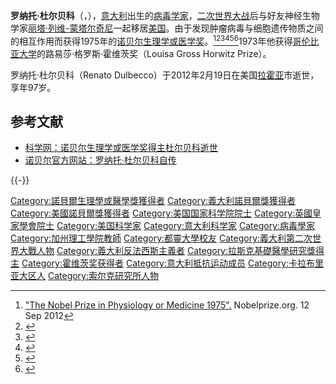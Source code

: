 {{Link style|time=2015-12-11T06:12:44+00:00}}
{{Infobox scientist
|name              = 罗纳托·杜尔贝科 (Renato Dulbecco)
|image             = Renato Dulbecco crop.jpg
|image_size        = 220px
|caption           = 
|birth_date        = {{birth date|1914|2|22|mf=yes}}
|birth_place       =  [[意大利王國_(1861–1946)|意大利王國 (1861–1946)]], [[卡坦扎罗|卡坦扎罗]]
|death_date        = {{death date and age|2012|2|19|1914|2|22|mf=yes}}
|death_place       = [[加利福尼亞州|加利福尼亞州]][[拉霍亞|拉霍亞]], 
|residence         = [[拉霍亞|拉霍亞]][[米蘭|米蘭]]
|citizenship       = 
|nationality       = [[意大利|意大利]], 美国<ref>Dulbecco is a [[naturalization|naturalized]] American citizen. See ''[http://www.treccani.it/Portale/elements/categoriesItems.jsp?pathFile=/sites/default/BancaDati/Enciclopedia_online/D/BIOGRAFIE_-_EDICOLA_D_021082.xml Dulbécco, Renato]'' in ''www.[[treccani|treccani]].it''</ref>
|ethnicity         = 
|field             =  [[病毒学家|病毒学家]]
|work_institutions = [[加州理工学院|加州理工学院]] <br> [[索尔克研究所|索尔克研究所]] <br> {{link-en|倫敦研究所|London Research Institute}}
|alma_mater        = [[都靈大學|都靈大學]]
|doctoral_advisor  = 
|doctoral_students = 
|known_for         = [[逆转录酶|逆转录酶]]
|author_abbrev_bot = 
|author_abbrev_zoo = 
|influences        = 
|influenced        = 
|prizes            = [[諾貝爾生理學或醫學獎|諾貝爾生理學或醫學獎]] (1975年)<br>[[:en:Selman_A._Waksman_Award_in_Microbiology|Selman A. Waksman Award]] (1974年)
|footnotes         = 
|signature         =
}}
'''罗纳托·杜尔贝科'''（{{lang-it|'''Renato Dulbecco'''}}，{{bd|1914年|2月22日|2012年|2月19日|catIdx=Dulbecco, Renato}}），[[意大利|意大利]]出生的[[病毒学家|病毒学家]]，[[二次世界大战|二次世界大战]]后与好友神经生物学家[[丽塔·列维-蒙塔尔奇尼|丽塔·列维-蒙塔尔奇尼]]一起移居[[美国|美国]]。由于发现肿瘤病毒与细胞遗传物质之间的相互作用而获得1975年的[[诺贝尔生理学或医学奖|诺贝尔生理学或医学奖]]。<ref>[http://www.nobelprize.org/nobel_prizes/medicine/laureates/1975/ "The Nobel Prize in Physiology or Medicine 1975".] {{WebCite|url=https://www.webcitation.org/6BQYhdAYn?url=http://www.nobelprize.org/nobel_prizes/medicine/laureates/1975/ |date=20121015074313 |dateformat=iso }} Nobelprize.org. 12 Sep 2012</ref><ref>{{cite journal|title=Renato Dulbecco (1914-2012)|pages=408|issn=1476-4687|journal=Nature|volume=483|issue=7390|date=2012-03-21|doi=10.1038/483408a|url=https://www.ncbi.nlm.nih.gov/pubmed/22437605|accessdate=2019-02-12|author=Inder M. Verma|pmid=22437605|archive-date=2019-08-14|archive-url=https://web.archive.org/web/20190814042120/https://www.ncbi.nlm.nih.gov/pubmed/22437605|dead-url=no}}</ref><ref>{{cite journal|journal=Proceedings of the National Academy of Sciences|volume=109|issue=13|language=en|issn=0027-8424|date=2012-03-27|pages=4713–4714|doi=10.1073/pnas.1203513109|url=http://www.pnas.org/cgi/doi/10.1073/pnas.1203513109|title=Renato Dulbecco: Viruses, genes, and cancer|accessdate=2019-05-26|author=W. Eckhart|pmc=PMC3323998}}</ref><ref>{{cite journal|title=The Nobel chronicles. 1975: Renato Dulbecco (b 1914), David Baltimore (b 1938), and Howard Martin Temin (1934-94)|pages=1308|issn=0140-6736|journal=Lancet (London, England)|volume=354|issue=9186|date=1999-10-09|url=https://www.ncbi.nlm.nih.gov/pubmed/10520671|accessdate=2019-02-12|author=T. N. Raju|pmid=10520671|archive-date=2019-08-21|archive-url=https://web.archive.org/web/20190821104654/https://www.ncbi.nlm.nih.gov/pubmed/10520671|dead-url=no}}</ref><ref>{{cite journal|title=Renato Dulbecco and the new animal virology: medicine, methods, and molecules|pages=409–442|issn=0022-5010|journal=Journal of the History of Biology|volume=26|issue=3|date=1993|url=https://www.ncbi.nlm.nih.gov/pubmed/11613167|accessdate=2019-02-12|author=D. J. Kevles|pmid=11613167|archive-date=2019-08-16|archive-url=https://web.archive.org/web/20190816094829/https://www.ncbi.nlm.nih.gov/pubmed/11613167|dead-url=no}}</ref><ref>{{cite journal|title=Retrospective. Renato Dulbecco (1914-2012)|pages=1587|issn=1095-9203|journal=Science (New York, N.Y.)|volume=335|issue=6076|date=2012-03-30|doi=10.1126/science.1221692|url=https://www.ncbi.nlm.nih.gov/pubmed/22461601|accessdate=2019-02-13|author=David Baltimore|pmid=22461601|archive-date=2019-08-21|archive-url=https://web.archive.org/web/20190821155945/https://www.ncbi.nlm.nih.gov/pubmed/22461601|dead-url=no}}</ref>1973年他获得[[哥伦比亚大学|哥伦比亚大学]]的路易莎·格罗斯·霍维茨奖（Louisa Gross Horwitz Prize）。

罗纳托·杜尔贝科（Renato Dulbecco）于2012年2月19日在美国[[拉霍亚|拉霍亚]]市逝世，享年97岁。

== 参考文献 ==
{{reflist|2}}
*[http://news.sciencenet.cn/htmlnews/2012/2/260120.shtm  科学网：诺贝尔生理学或医学奖得主杜尔贝科逝世] {{Wayback|url=http://news.sciencenet.cn/htmlnews/2012/2/260120.shtm |date=20190822095452 }}
*[http://nobelprize.org/nobel_prizes/medicine/laureates/1975/dulbecco-autobio.html 诺贝尔官方网站：罗纳托·杜尔贝科自传] {{Wayback|url=http://nobelprize.org/nobel_prizes/medicine/laureates/1975/dulbecco-autobio.html |date=20130207014246 }}

{{-}}
{{諾貝爾生理學或醫學獎獲得者 (1951年-1975年)}}
{{路易莎·格罗斯·霍维茨奖获得者}}
{{阿尔伯特·拉斯克基础医学研究奖获得者}}

{{Authority control}}
{{DEFAULTSORT:Dulbecco, Renato}}
[[Category:諾貝爾生理學或醫學獎獲得者|Category:諾貝爾生理學或醫學獎獲得者]]
[[Category:義大利諾貝爾獎獲得者|Category:義大利諾貝爾獎獲得者]]
[[Category:美國諾貝爾獎獲得者|Category:美國諾貝爾獎獲得者]]
[[Category:美国国家科学院院士|Category:美国国家科学院院士]]
[[Category:英國皇家學會院士|Category:英國皇家學會院士]]
[[Category:美国科学家|Category:美国科学家]]
[[Category:意大利科学家|Category:意大利科学家]]
[[Category:病毒學家|Category:病毒學家]]
[[Category:加州理工學院教師|Category:加州理工學院教師]]
[[Category:都靈大學校友|Category:都靈大學校友]]
[[Category:義大利第二次世界大戰人物|Category:義大利第二次世界大戰人物]]
[[Category:義大利反法西斯主義者|Category:義大利反法西斯主義者]]
[[Category:拉斯克基礎醫學研究獎得主|Category:拉斯克基礎醫學研究獎得主]]
[[Category:霍维茨奖获得者|Category:霍维茨奖获得者]]
[[Category:意大利抵抗运动成员|Category:意大利抵抗运动成员]]
[[Category:卡拉布里亚大区人|Category:卡拉布里亚大区人]]
[[Category:索尔克研究所人物|Category:索尔克研究所人物]]